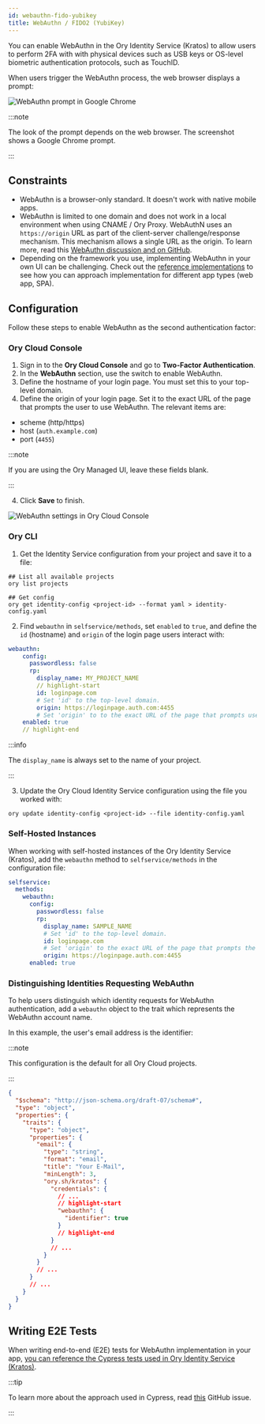 ```yaml
---
id: webauthn-fido-yubikey
title: WebAuthn / FIDO2 (YubiKey)
---
```


You can enable WebAuthn in the Ory Identity Service (Kratos) to allow users to perform 2FA with with physical devices such as USB
keys or OS-level biometric authentication protocols, such as TouchID.

When users trigger the WebAuthn process, the web browser displays a prompt:

![WebAuthn prompt in Google Chrome](../_static/mfa/4.png)

:::note

The look of the prompt depends on the web browser. The screenshot shows a Google Chrome prompt.

:::

## Constraints

- WebAuthn is a browser-only standard. It doesn't work with native mobile apps.
- WebAuthn is limited to one domain and does not work in a local environment when using CNAME / Ory Proxy. WebAuthN uses an
  `https://origin` URL as part of the client-server challenge/response mechanism. This mechanism allows a single URL as the
  origin. To learn more, read this [WebAuthn discussion and on GitHub](https://github.com/w3c/webauthn/issues/1372).
- Depending on the framework you use, implementing WebAuthn in your own UI can be challenging. Check out the
  [reference implementations](../../kratos/guides/custom-ui) to see how you can approach implementation for different app types
  (web app, SPA).

## Configuration

Follow these steps to enable WebAuthn as the second authentication factor:

### Ory Cloud Console

1. Sign in to the **Ory Cloud Console** and go to **Two-Factor Authentication**.
2. In the **WebAuthn** section, use the switch to enable WebAuthn.
3. Define the hostname of your login page. You must set this to your top-level domain.
4. Define the origin of your login page. Set it to the exact URL of the page that prompts the user to use WebAuthn. The relevant
   items are:

- scheme (http/https)
- host (`auth.example.com`)
- port (`4455`)

:::note

If you are using the Ory Managed UI, leave these fields blank.

:::

4. Click **Save** to finish.

![WebAuthn settings in Ory Cloud Console](../_static/mfa/5.png)

### Ory CLI

1. Get the Identity Service configuration from your project and save it to a file:

```shell
## List all available projects
ory list projects

## Get config
ory get identity-config <project-id> --format yaml > identity-config.yaml
```

2. Find `webauthn` in `selfservice/methods`, set `enabled` to `true`, and define the `id` (hostname) and `origin` of the login
   page users interact with:

```yaml title="identity-config.yaml"
webauthn:
    config:
      passwordless: false
      rp:
        display_name: MY_PROJECT_NAME
        // highlight-start
        id: loginpage.com
        # Set 'id' to the top-level domain.
        origin: https://loginpage.auth.com:4455
        # Set 'origin' to to the exact URL of the page that prompts user to use WebAuthn. You must include the scheme, host, and port.
    enabled: true
    // highlight-end
```

:::info

The `display_name` is always set to the name of your project.

:::

3. Update the Ory Cloud Identity Service configuration using the file you worked with:

```shell
ory update identity-config <project-id> --file identity-config.yaml
```

### Self-Hosted Instances

When working with self-hosted instances of the Ory Identity Service (Kratos), add the `webauthn` method to `selfservice/methods`
in the configuration file:

```yaml title="kratos.config.yml"
selfservice:
  methods:
    webauthn:
      config:
        passwordless: false
        rp:
          display_name: SAMPLE_NAME
          # Set 'id' to the top-level domain.
          id: loginpage.com
          # Set 'origin' to the exact URL of the page that prompts the user to use WebAuthn. You must include the scheme, host, and port.
          origin: https://loginpage.auth.com:4455
      enabled: true
```

### Distinguishing Identities Requesting WebAuthn

To help users distinguish which identity requests for WebAuthn authentication, add a `webauthn` object to the trait which
represents the WebAuthn account name.

In this example, the user's email address is the identifier:

:::note

This configuration is the default for all Ory Cloud projects.

:::

```json title="sample identity schema"
{
  "$schema": "http://json-schema.org/draft-07/schema#",
  "type": "object",
  "properties": {
    "traits": {
      "type": "object",
      "properties": {
        "email": {
          "type": "string",
          "format": "email",
          "title": "Your E-Mail",
          "minLength": 3,
          "ory.sh/kratos": {
            "credentials": {
              // ...
              // highlight-start
              "webauthn": {
                "identifier": true
              }
              // highlight-end
            }
            // ...
          }
        }
        // ...
      }
      // ...
    }
  }
}
```

## Writing E2E Tests

When writing end-to-end (E2E) tests for WebAuthn implementation in your app,
[you can reference the Cypress tests used in Ory Identity Service (Kratos)](https://github.com/ory/kratos/blob/fc2cecfbeab811aa1a851f953b6bc2a4c119c412/test/e2e/cypress/integration/profiles/mfa/webauthn.spec.ts).

:::tip

To learn more about the approach used in Cypress, read
[this](https://github.com/cypress-io/cypress/issues/6991#issuecomment-612888645) GitHub issue.

:::
